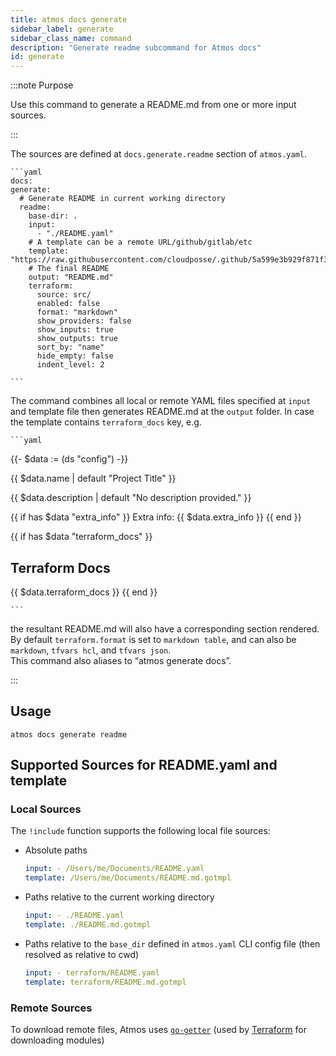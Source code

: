 ```yaml
---
title: atmos docs generate
sidebar_label: generate
sidebar_class_name: command
description: "Generate readme subcommand for Atmos docs"
id: generate
---
```


:::note Purpose

Use this command to generate a README.md from one or more input sources.  

:::

The sources are defined at `docs.generate.readme` section of `atmos.yaml`.

    ```yaml
    docs:
    generate:
      # Generate README in current working directory
      readme:
        base-dir: .
        input:
          - "./README.yaml"
        # A template can be a remote URL/github/gitlab/etc 
        template:  "https://raw.githubusercontent.com/cloudposse/.github/5a599e3b929f871f333cb9681a721d26b237d8de/README.md.gotmpl"
        # The final README
        output: "README.md"
        terraform:
          source: src/
          enabled: false
          format: "markdown"
          show_providers: false
          show_inputs: true
          show_outputs: true
          sort_by: "name"
          hide_empty: false
          indent_level: 2

    ```

The command combines all local or remote YAML files specified at `input` and template file then generates README.md at the `output` folder. In case the template contains `terraform_docs` key, e.g.  

    ```yaml
{{- $data := (ds "config") -}}

{{ $data.name | default "Project Title" }}

{{ $data.description | default "No description provided." }}

{{ if has $data "extra_info" }}
Extra info: {{ $data.extra_info }}
{{ end }}

{{ if has $data "terraform_docs" }}
## Terraform Docs
{{ $data.terraform_docs }}
{{ end }}

    ```
the resultant README.md will also have a corresponding section rendered. By default `terraform.format` is set to `markdown table`, and can also be `markdown`, `tfvars hcl`, and `tfvars json`.  
This command also aliases to “atmos generate docs”.

:::

## Usage

<Screengrab title="atmos docs generate readme --help" slug="atmos-docs-generate-readme--help" />

```shell
atmos docs generate readme

``` 
## Supported Sources for README.yaml and template

### Local Sources

The `!include` function supports the following local file sources:
  - Absolute paths
    ```yaml
    input: - /Users/me/Documents/README.yaml
    template: /Users/me/Documents/README.md.gotmpl
    ```

  - Paths relative to the current working directory
    ```yaml
    input: - ./README.yaml
    template: ./README.md.gotmpl
    ```

  - Paths relative to the `base_dir` defined in `atmos.yaml` CLI config file (then resolved as relative to cwd)
    ```yaml
    input: - terraform/README.yaml
    template: terraform/README.md.gotmpl
    ```

### Remote Sources

To download remote files, Atmos uses [`go-getter`](https://github.com/hashicorp/go-getter)
(used by [Terraform](https://www.terraform.io/) for downloading modules)
